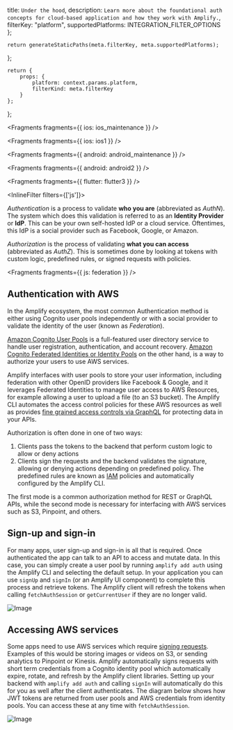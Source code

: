   title: `Under the hood`,
  description: `Learn more about the foundational auth concepts for cloud-based application and how they work with Amplify.`,
  filterKey: "platform",
  supportedPlatforms: INTEGRATION_FILTER_OPTIONS
};
      


    return generateStaticPaths(meta.filterKey, meta.supportedPlatforms);
};

    return {
        props: {
            platform: context.params.platform,
            filterKind: meta.filterKey
        }
    };
};


<Fragments fragments={{ ios: ios_maintenance }} />


<Fragments fragments={{ ios: ios1 }} />


<Fragments fragments={{ android: android_maintenance }} />


<Fragments fragments={{ android: android2 }} />


<Fragments fragments={{ flutter: flutter3 }} />

<InlineFilter filters={['js']}>

*Authentication* is a process to validate **who you are** (abbreviated as *AuthN*). The system which does this validation is referred to as an **Identity Provider** or **IdP**. This can be your own self-hosted IdP or a cloud service. Oftentimes, this IdP is a social provider such as Facebook, Google, or Amazon.

*Authorization* is the process of validating **what you can access** (abbreviated as *AuthZ*). This is sometimes done by looking at tokens with custom logic, predefined rules, or signed requests with policies.


<Fragments fragments={{ js: federation }} />

## Authentication with AWS

In the Amplify ecosystem, the most common Authentication method is either using Cognito user pools independently or with a social provider to validate the identity of the user (known as *Federation*). 

[Amazon Cognito User Pools](https://docs.aws.amazon.com/cognito/latest/developerguide/cognito-user-identity-pools.html) is a full-featured user directory service to handle user registration, authentication, and account recovery. [Amazon Cognito Federated Identities or Identity Pools](https://docs.aws.amazon.com/cognito/latest/developerguide/cognito-identity.html) on the other hand, is a way to authorize your users to use AWS services.

Amplify interfaces with user pools to store your user information, including federation with other OpenID providers like Facebook & Google, and it leverages Federated Identities to manage user access to AWS Resources, for example allowing a user to upload a file (to an S3 bucket). The Amplify CLI automates the access control policies for these AWS resources as well as provides [fine grained access controls via GraphQL](https://docs.amplify.aws/cli/graphql/authorization-rules) for protecting data in your APIs.

Authorization is often done in one of two ways:
	
1. Clients pass the tokens to the backend that perform custom logic to allow or deny actions
1. Clients sign the requests and the backend validates the signature, allowing or denying actions depending on predefined policy. The predefined rules are known as [IAM](https://docs.aws.amazon.com/IAM/latest/UserGuide/access_policies.html) policies and automatically configured by the Amplify CLI.
	
The first mode is a common authorization method for REST or GraphQL APIs, while the second mode is necessary for interfacing with AWS services such as S3, Pinpoint, and others. 

## Sign-up and sign-in

For many apps, user sign-up and sign-in is all that is required. Once authenticated the app can talk to an API to access and mutate data. In this case, you can simply create a user pool by running `amplify add auth` using the Amplify CLI and selecting the default setup. In your application you can use `signUp`  and `signIn` (or an Amplify UI component) to complete this process and retrieve tokens. The Amplify client will refresh the tokens when calling `fetchAuthSession` or `getCurrentUser` if they are no longer valid. 
	
![Image](/images/SimpleAuthZ.png)

## Accessing AWS services

Some apps need to use AWS services which require [signing requests](https://docs.aws.amazon.com/general/latest/gr/signing_aws_api_requests.html). Examples of this would be storing images or videos on S3, or sending analytics to Pinpoint or Kinesis. Amplify automatically signs requests with short term credentials from a Cognito identity pool which automatically expire, rotate, and refresh by the Amplify client libraries. Setting up your backend with `amplify add auth` and calling `signIn` will automatically do this for you as well after the client authenticates. The diagram below shows how JWT tokens are returned from user pools and AWS credentials from identity pools. You can access these at any time with `fetchAuthSession`.
	
![Image](/images/AWSAuthZ.png)

</InlineFilter>
